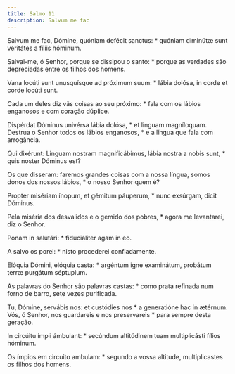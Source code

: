```yaml
---
title: Salmo 11
description: Salvum me fac
---
```


<div class="side-by-side not-content">

Salvum me fac, Dómine, quóniam defécit sanctus: * quóniam diminútæ sunt
    veritátes a fíliis hóminum.

Salvai-me, ó Senhor, porque se dissipou o santo: * porque as verdades são
    depreciadas entre os filhos dos homens.

Vana locúti sunt unusquísque ad próximum suum: * lábia dolósa, in corde et
    corde locúti sunt.

Cada um deles diz vãs coisas ao seu próximo: * fala com os lábios enganosos
    e com coração dúplice.

Dispérdat Dóminus univérsa lábia dolósa, * et linguam magníloquam.
  Destrua o Senhor todos os lábios enganosos, * e a língua que fala com
    arrogância.

Qui dixérunt: Linguam nostram magnificábimus, lábia nostra a nobis sunt, *
    quis noster Dóminus est?

Os que disseram: faremos grandes coisas com a nossa língua, somos donos dos
    nossos lábios, * o nosso Senhor quem é?

Propter misériam ínopum, et gémitum páuperum, * nunc exsúrgam, dicit
    Dóminus.

Pela miséria dos desvalidos e o gemido dos pobres, * agora me levantarei,
    diz o Senhor.

Ponam in salutári: * fiduciáliter agam in eo.

A salvo os porei: * nisto procederei confiadamente.

Elóquia Dómini, elóquia casta: * argéntum igne examinátum, probátum terræ
    purgátum séptuplum.

As palavras do Senhor são palavras castas: * como prata refinada num forno
    de barro, sete vezes purificada.

Tu, Dómine, servábis nos: et custódies nos * a generatióne hac in ætérnum.
  Vós, ó Senhor, nos guardareis e nos preservareis * para sempre desta
    geração.

In circúitu ímpii ámbulant: * secúndum altitúdinem tuam multiplicásti fílios
    hóminum.

Os ímpios em circuito ambulam: * segundo a vossa altitude, multiplicastes os
    filhos dos homens.

</div>
